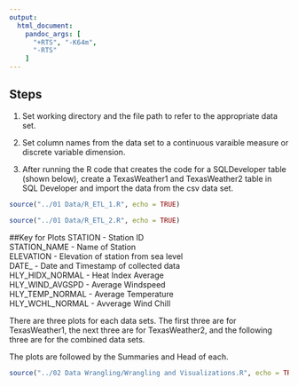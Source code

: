 ---
output:
  html_document:
    pandoc_args: [
      "+RTS", "-K64m",
      "-RTS"
    ]
---


## Steps

1. Set working directory and the file path to refer to the appropriate data set.

2. Set column names from the data set to a continuous varaible measure or discrete variable dimension.

3. After running the R code that creates the code for a SQLDeveloper table (shown below), create a TexasWeather1 and TexasWeather2 table in SQL Developer and import the data from the csv data set.

```{r}
source("../01 Data/R_ETL_1.R", echo = TRUE)
```

```{r}
source("../01 Data/R_ETL_2.R", echo = TRUE)
```


##Key for Plots
STATION - Station ID  
STATION_NAME - Name of Station  
ELEVATION - Elevation of station from sea level  
DATE_ - Date and Timestamp of collected data  
HLY_HIDX_NORMAL - Heat Index Average  
HLY_WIND_AVGSPD - Average Windspeed  
HLY_TEMP_NORMAL - Average Temperature  
HLY_WCHL_NORMAL - Avverage Wind Chill  

There are three plots for each data sets.  The first three are for TexasWeather1, the next three are for TexasWeather2, and the following three are for the combined data sets. 

The plots are followed by the Summaries and Head of each.

```{r}
source("../02 Data Wrangling/Wrangling and Visualizations.R", echo = TRUE)
```
